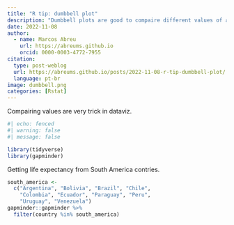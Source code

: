 ```yaml
---
title: "R tip: dumbbell plot"
description: "Dumbbell plots are good to compaire different values of a measurement, showing difference. Similar to dodged bar charts, but much better"
date: 2022-11-08
author: 
  - name: Marcos Abreu
    url: https://abreums.github.io
    orcid: 0000-0003-4772-7955
citation:
  type: post-weblog
  url: https://abreums.github.io/posts/2022-11-08-r-tip-dumbbell-plot/
  language: pt-br
image: dumbbell.png
categories: [Rstat]
---
```


Compairing values are very trick in dataviz.

```r
#| echo: fenced
#| warning: false
#| message: false

library(tidyverse)
library(gapminder)

```

Getting life expectancy from South America contries.

```r
south_america <- 
  c("Argentina", "Bolivia", "Brazil", "Chile",
    "Colombia", "Ecuador", "Paraguay", "Peru",
    "Uruguay", "Venezuela")
gapminder::gapminder %>% 
  filter(country %in% south_america) 
```
